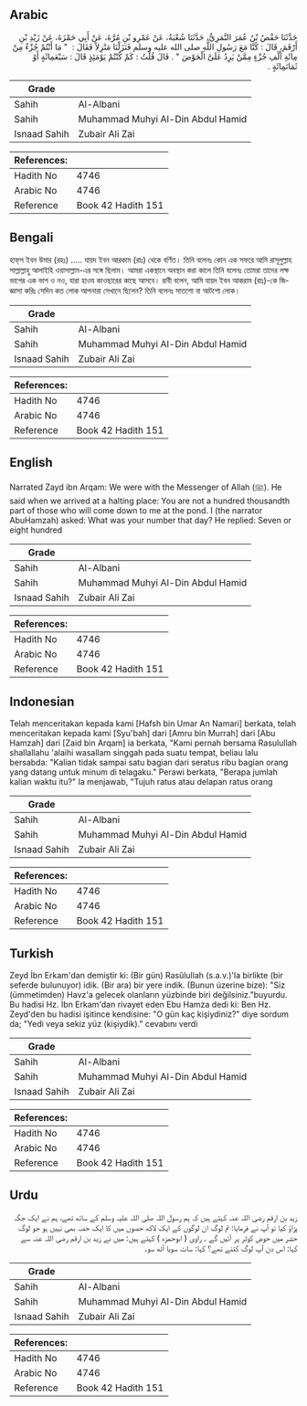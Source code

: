 ## Arabic


<div dir="rtl" lang="ar" style={{fontSize:'larger',backgroundColor:'#f8f9fa',padding:20}}>
حَدَّثَنَا حَفْصُ بْنُ عُمَرَ النَّمَرِيُّ، حَدَّثَنَا شُعْبَةُ، عَنْ عَمْرِو بْنِ مُرَّةَ، عَنْ أَبِي حَمْزَةَ، عَنْ زَيْدِ بْنِ أَرْقَمَ، قَالَ ‏:‏ كُنَّا مَعَ رَسُولِ اللَّهِ صلى الله عليه وسلم فَنَزَلْنَا مَنْزِلاً فَقَالَ ‏:‏ ‏ "‏ مَا أَنْتُمْ جُزْءٌ مِنْ مِائَةِ أَلْفِ جُزْءٍ مِمَّنْ يَرِدُ عَلَىَّ الْحَوْضَ ‏"‏ ‏.‏ قَالَ قُلْتُ ‏:‏ كَمْ كُنْتُمْ يَوْمَئِذٍ قَالَ ‏:‏ سَبْعَمِائَةٍ أَوْ ثَمَانَمِائَةٍ ‏.‏
</div>
<div style={{backgroundColor:'#f8f9fa',padding:20, marginBottom: 10}}><table> <thead> <tr> <th>Grade</th> <th></th> </tr> </thead> <tbody> <tr><td>Sahih</td><td>Al-Albani</td></tr><tr><td>Sahih</td><td>Muhammad Muhyi Al-Din Abdul Hamid</td></tr><tr><td>Isnaad Sahih</td><td>Zubair Ali Zai</td></tr></tbody></table><table> <thead> <tr> <th>References:</th> <th></th> </tr> </thead> <tbody><tr><td>Hadith No</td><td>4746</td></tr><tr><td>Arabic No</td><td>4746</td></tr><tr><td>Reference</td><td>Book 42 Hadith 151</td></tr></tbody></table></div>

## Bengali


<div dir="ltr" lang="bn" style={{fontSize:'larger',backgroundColor:'#f8f9fa',padding:20}}>
হাফ্‌স ইবন উমার (রহঃ) ..... যায়দ ইবন আরকাম (রাঃ) থেকে বর্ণিত। তিনি বলেনঃ কোন এক সফরে আমি রাসূলুল্লাহ সাল্লাল্লাহু আলাইহি ওয়াসাল্লাম-এর সঙ্গে ছিলাম। আমরা একস্থানে অবস্থান করা কালে তিনি বলেনঃ তোমরা তাদের লক্ষ ভাগের এক ভাগ ও নও, যারা হাওয কাওছারের কাছে আসবে। রাবী বলেন, আমি যায়দ ইবন আকরাম (রাঃ)-কে জিজ্ঞাসা করিঃ সেদিন কত লোক আপনারা সেখানে ছিলেন? তিনি বলেনঃ সাতশো বা আটশো লোক।
</div>
<div style={{backgroundColor:'#f8f9fa',padding:20, marginBottom: 10}}><table> <thead> <tr> <th>Grade</th> <th></th> </tr> </thead> <tbody> <tr><td>Sahih</td><td>Al-Albani</td></tr><tr><td>Sahih</td><td>Muhammad Muhyi Al-Din Abdul Hamid</td></tr><tr><td>Isnaad Sahih</td><td>Zubair Ali Zai</td></tr></tbody></table><table> <thead> <tr> <th>References:</th> <th></th> </tr> </thead> <tbody><tr><td>Hadith No</td><td>4746</td></tr><tr><td>Arabic No</td><td>4746</td></tr><tr><td>Reference</td><td>Book 42 Hadith 151</td></tr></tbody></table></div>

## English


<div dir="ltr" lang="en" style={{fontSize:'larger',backgroundColor:'#f8f9fa',padding:20}}>
Narrated Zayd ibn Arqam: We were with the Messenger of Allah (ﷺ). He said when we arrived at a halting place: You are not a hundred thousandth part of those who will come down to me at the pond. I (the narrator AbuHamzah) asked: What was your number that day? He replied: Seven or eight hundred
</div>
<div style={{backgroundColor:'#f8f9fa',padding:20, marginBottom: 10}}><table> <thead> <tr> <th>Grade</th> <th></th> </tr> </thead> <tbody> <tr><td>Sahih</td><td>Al-Albani</td></tr><tr><td>Sahih</td><td>Muhammad Muhyi Al-Din Abdul Hamid</td></tr><tr><td>Isnaad Sahih</td><td>Zubair Ali Zai</td></tr></tbody></table><table> <thead> <tr> <th>References:</th> <th></th> </tr> </thead> <tbody><tr><td>Hadith No</td><td>4746</td></tr><tr><td>Arabic No</td><td>4746</td></tr><tr><td>Reference</td><td>Book 42 Hadith 151</td></tr></tbody></table></div>

## Indonesian


<div dir="ltr" lang="id" style={{fontSize:'larger',backgroundColor:'#f8f9fa',padding:20}}>
Telah menceritakan kepada kami [Hafsh bin Umar An Namari] berkata, telah menceritakan kepada kami [Syu'bah] dari [Amru bin Murrah] dari [Abu Hamzah] dari [Zaid bin Arqam] ia berkata, "Kami pernah bersama Rasulullah shallallahu 'alaihi wasallam singgah pada suatu tempat, beliau lalu bersabda: "Kalian tidak sampai satu bagian dari seratus ribu bagian orang yang datang untuk minum di telagaku." Perawi berkata, "Berapa jumlah kalian waktu itu?" Ia menjawab, "Tujuh ratus atau delapan ratus orang
</div>
<div style={{backgroundColor:'#f8f9fa',padding:20, marginBottom: 10}}><table> <thead> <tr> <th>Grade</th> <th></th> </tr> </thead> <tbody> <tr><td>Sahih</td><td>Al-Albani</td></tr><tr><td>Sahih</td><td>Muhammad Muhyi Al-Din Abdul Hamid</td></tr><tr><td>Isnaad Sahih</td><td>Zubair Ali Zai</td></tr></tbody></table><table> <thead> <tr> <th>References:</th> <th></th> </tr> </thead> <tbody><tr><td>Hadith No</td><td>4746</td></tr><tr><td>Arabic No</td><td>4746</td></tr><tr><td>Reference</td><td>Book 42 Hadith 151</td></tr></tbody></table></div>

## Turkish


<div dir="ltr" lang="tr" style={{fontSize:'larger',backgroundColor:'#f8f9fa',padding:20}}>
Zeyd İbn Erkam'dan demiştir ki: (Bir gün) Rasûlullah (s.a.v.)'la birlikte (bir seferde bulunuyor) idik. (Bir ara) bir yere indik. (Bunun üze­rine bize): "Siz (ümmetimden) Havz'a gelecek olanların yüzbinde biri değilsiniz."buyurdu. Bu hadisi Hz. İbn Erkam'dan rivayet eden Ebu Hamza dedi ki: Ben Hz. Zeyd'den bu hadisi işitince kendisine: "O gün kaç kişiydiniz?" diye sordum da; "Yedi veya sekiz yüz (kişiydik)." cevabını verdi
</div>
<div style={{backgroundColor:'#f8f9fa',padding:20, marginBottom: 10}}><table> <thead> <tr> <th>Grade</th> <th></th> </tr> </thead> <tbody> <tr><td>Sahih</td><td>Al-Albani</td></tr><tr><td>Sahih</td><td>Muhammad Muhyi Al-Din Abdul Hamid</td></tr><tr><td>Isnaad Sahih</td><td>Zubair Ali Zai</td></tr></tbody></table><table> <thead> <tr> <th>References:</th> <th></th> </tr> </thead> <tbody><tr><td>Hadith No</td><td>4746</td></tr><tr><td>Arabic No</td><td>4746</td></tr><tr><td>Reference</td><td>Book 42 Hadith 151</td></tr></tbody></table></div>

## Urdu


<div dir="rtl" lang="ur" style={{fontSize:'larger',backgroundColor:'#f8f9fa',padding:20}}>
زید بن ارقم رضی اللہ عنہ کہتے ہیں کہ ہم رسول اللہ صلی اللہ علیہ وسلم کے ساتھ تھے، ہم نے ایک جگہ پڑاؤ کیا تو آپ نے فرمایا: تم لوگ ان لوگوں کے ایک لاکھ حصوں میں کا ایک حصہ بھی نہیں ہو جو لوگ حشر میں حوض کوثر پر آئیں گے ۔ راوی ( ابوحمزہ ) کہتے ہیں: میں نے زید بن ارقم رضی اللہ عنہ سے کہا: اس دن آپ لوگ کتنے تھے؟ کہا: سات سویا آٹھ سو۔
</div>
<div style={{backgroundColor:'#f8f9fa',padding:20, marginBottom: 10}}><table> <thead> <tr> <th>Grade</th> <th></th> </tr> </thead> <tbody> <tr><td>Sahih</td><td>Al-Albani</td></tr><tr><td>Sahih</td><td>Muhammad Muhyi Al-Din Abdul Hamid</td></tr><tr><td>Isnaad Sahih</td><td>Zubair Ali Zai</td></tr></tbody></table><table> <thead> <tr> <th>References:</th> <th></th> </tr> </thead> <tbody><tr><td>Hadith No</td><td>4746</td></tr><tr><td>Arabic No</td><td>4746</td></tr><tr><td>Reference</td><td>Book 42 Hadith 151</td></tr></tbody></table></div>